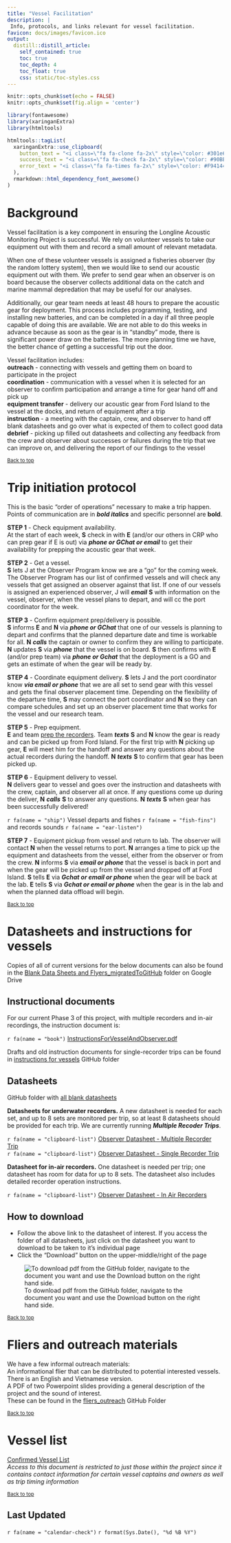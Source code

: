 ```yaml
---
title: "Vessel Facilitation"
description: |
 Info, protocols, and links relevant for vessel facilitation.
favicon: docs/images/favicon.ico
output: 
  distill::distill_article:
    self_contained: true
    toc: true
    toc_depth: 4
    toc_float: true
    css: static/toc-styles.css
---
```


```r
knitr::opts_chunk$set(echo = FALSE)
knitr::opts_chunk$set(fig.align = 'center')

library(fontawesome)
library(xaringanExtra)
library(htmltools)
```

```r
htmltools::tagList(
  xaringanExtra::use_clipboard(
    button_text = "<i class=\"fa fa-clone fa-2x\" style=\"color: #301e64\"></i>",
    success_text = "<i class=\"fa fa-check fa-2x\" style=\"color: #90BE6D\"></i>",
    error_text = "<i class=\"fa fa-times fa-2x\" style=\"color: #F94144\"></i>"
  ),
  rmarkdown::html_dependency_font_awesome()
)
```

# Background
Vessel facilitation is a key component in ensuring the Longline Acoustic Monitoring Project is successful. We rely on volunteer vessels to take our equipment out with them and record a small amount of relevant metadata. 

When one of these volunteer vessels is assigned a fisheries observer (by the random lottery system), then we would like to send our acoustic equipment out with them. We prefer to send gear when an observer is on board because the observer collects additional data on the catch and marine mammal depredation that may be useful for our analyses. 

Additionally, our gear team needs at least 48 hours to prepare the acoustic gear for deployment. This process includes programming, testing, and installing new batteries, and can be completed in a day if all three people capable of doing this are available. We are not able to do this weeks in advance because as soon as the gear is in "standby" mode, there is significant power draw on the batteries. The more planning time we have, the better chance of getting a successful trip out the door. 

Vessel facilitation includes:  
**outreach** - connecting with vessels and getting them on board to participate in the project  
**coordination** - communication with a vessel when it is selected for an observer to confirm participation and arrange a time for gear hand off and pick up  
**equipment transfer** - delivery our acoustic gear from Ford Island to the vessel at the docks, and return of equipment after a trip  
**instruction** - a meeting with the captain, crew, and observer to hand off blank datasheets and go over what is expected of them to collect good data  
**debrief** - picking up filled out datasheets and collecting any feedback from the crew and observer about successes or failures during the trip that we can improve on, and delivering the report of our findings to the vessel

<sub>[Back to top](#)</sub>



# Trip initiation protocol  
This is the basic "order of operations" necessary to make a trip happen. Points of communication are in ***bold italics*** and specific personnel are **bold**.

**STEP 1** - Check equipment availability.  
At the start of each week, **S** check in with **E** (and/or our others in CRP who can prep gear if E is out) via ***phone or GChat or email*** to get their availability for prepping the acoustic gear that week. 

**STEP 2** - Get a vessel.  
**S** lets J at the Observer Program know we are a "go" for the coming week. The Observer Program has our list of confirmed vessels and will check any vessels that get assigned an observer against that list. If one of our vessels is assigned an experienced observer, J will ***email*** **S** with information on the vessel, observer, when the vessel plans to depart, and will cc the port coordinator for the week.

**STEP 3** - Confirm equipment prep/delivery is possible.  
**S** informs **E** and **N** via ***phone or GChat*** that one of our vessels is planning to depart and confirms that the planned departure date and time is workable for all. **N** ***calls*** the captain or owner to confirm they are willing to participate. **N** updates **S** via ***phone*** that the vessel is on board. **S** then confirms with **E** (and/or prep team) via ***phone or Gchat*** that the deployment is a GO and gets an estimate of when the gear will be ready by. 

**STEP 4** - Coordinate equipment delivery.
**S** lets J and the port coordinator know ***via email or phone*** that we are all set to send gear with this vessel and gets the final observer placement time. Depending on the flexibility of the departure time, **S** may connect the port coordinator and **N** so they can compare schedules and set up an observer placement time that works for the vessel and our research team. 

**STEP 5** - Prep equipment.  
**E** and team [prep the recorders](./hardware.html). Team ***texts*** **S** and **N** know the gear is ready and can be picked up from Ford Island. For the first trip with **N** picking up gear, **E** will meet him for the handoff and answer any questions about the actual recorders during the handoff. **N** ***texts*** **S** to confirm that gear has been picked up. 

**STEP 6** - Equipment delivery to vessel.  
**N** delivers gear to vessel and goes over the instruction and datasheets with the crew, captain, and observer all at once. If any questions come up during the deliver, **N** ***calls*** **S** to answer any questions. **N** ***texts*** **S** when gear has been successfully delivered! 

`r fa(name = "ship")` Vessel departs and fishes `r fa(name = "fish-fins")` and records sounds `r fa(name = "ear-listen")`

**STEP 7** - Equipment pickup from vessel and return to lab.
The observer will contact **N** when the vessel returns to port. **N** arranges a time to pick up the equipment and datasheets from the vessel, either from the observer or from the crew. **N** informs **S** via ***email or phone*** that the vessel is back in port and when the gear will be picked up from the vessel and dropped off at Ford Island. **S** tells **E** via ***Gchat or email or phone*** when the gear will be back at the lab. **E** tells **S** via ***Gchat or email or phone*** when the gear is in the lab and when the planned data offload will begin.  

<sub>[Back to top](#)</sub>



# Datasheets and instructions for vessels

Copies of all of current versions for the below documents can also be found in the [Blank Data Sheets and Flyers_migratedToGitHub](https://drive.google.com/drive/u/0/folders/1fhuhiTOhpeYihwKxJMC3BquGO26X2ki3) folder on Google Drive 

## Instructional documents

For our current Phase 3 of this project, with multiple recorders and in-air recordings, the instruction document is:

`r fa(name = "book")` [InstructionsForVesselAndObserver.pdf](https://github.com/sfregosi/llamp/blob/main/project_management/vessel_instructions/InstructionsForVesselAndObserver_MultipleRecorders.pdf)

Drafts and old instruction documents for single-recorder trips can be found in [instructions for vessels](https://github.com/sfregosi/llamp/tree/main/project_management/vessel_instructions) GitHub folder

## Datasheets
GitHub folder with [all blank datasheets](https://github.com/sfregosi/llamp/tree/main/project_management/blank_datasheets)

**Datasheets for underwater recorders.** A new datasheet is needed for each set, and up to 8 sets are monitored per trip, so at least 8 datasheets should be provided for each trip. We are currently running ***Multiple Recoder Trips***.

`r fa(name = "clipboard-list")` [Observer Datasheet - Multiple Recorder Trip](https://github.com/sfregosi/llamp/blob/main/project_management/blank_datasheets/ObserverDatasheet_MultipleRecorders.pdf)  
`r fa(name = "clipboard-list")` [Observer Datasheet - Single Recorder Trip](https://github.com/sfregosi/llamp/blob/main/project_management/blank_datasheets/ObserverDatasheet_SingleRecorder.pdf)  

**Datasheet for in-air recorders.** One datasheet is needed per trip; one datasheet has room for data for up to 8 sets. The datasheet also includes detailed recorder operation instructions.

`r fa(name = "clipboard-list")` [Observer Datasheet - In Air Recorders](https://github.com/sfregosi/llamp/blob/main/project_management/blank_datasheets/ObserverDatasheet_InAirRecorders.pdf)

## How to download

- Follow the above link to the datasheet of interest. If you access the folder of all datasheets, just click on the datasheet you want to download to be taken to it's individual page 
- Click the "Download" button on the upper-middle/right of the page

![To download pdf from the GitHub folder, navigate to the document you want and use the Download button on the right hand side.](images/screenshot_github_download_datasheet.png)

<sub>[Back to top](#)</sub>



# Fliers and outreach materials

We have a few informal outreach materials:   
An informational flier that can be distributed to potential interested vessels. There is an English and Vietnamese version.  
A PDF of two Powerpoint slides providing a general description of the project and the sound of interest.   
These can be found in the [fliers_outreach](https://github.com/sfregosi/llamp/tree/main/project_management/fliers_outreach) GitHub Folder

<sub>[Back to top](#)</sub>



# Vessel list

[Confirmed Vessel List](https://docs.google.com/spreadsheets/d/1i1eNu9zobr14yhx8RAXGHmk0pTh6a7s-/edit?rtpof=true#gid=1725502758)  
*Access to this document is restricted to just those within the project since it contains contact information for certain vessel captains and owners as well as trip timing information*

<sub>[Back to top](#)</sub>






## Last Updated {.appendix}

`r fa(name = "calendar-check")` `r format(Sys.Date(), "%d %B %Y")`

